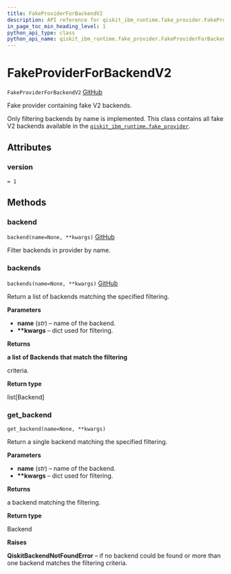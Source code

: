 ```yaml
---
title: FakeProviderForBackendV2
description: API reference for qiskit_ibm_runtime.fake_provider.FakeProviderForBackendV2
in_page_toc_min_heading_level: 1
python_api_type: class
python_api_name: qiskit_ibm_runtime.fake_provider.FakeProviderForBackendV2
---
```


# FakeProviderForBackendV2

<span id="qiskit_ibm_runtime.fake_provider.FakeProviderForBackendV2" />

`FakeProviderForBackendV2` [GitHub](https://github.com/Qiskit/qiskit-ibm-runtime/tree/main/qiskit_ibm_runtime/fake_provider/fake_provider.py#L65-L149 "view source code")

Fake provider containing fake V2 backends.

Only filtering backends by name is implemented. This class contains all fake V2 backends available in the [`qiskit_ibm_runtime.fake_provider`](fake_provider#module-qiskit_ibm_runtime.fake_provider "qiskit_ibm_runtime.fake_provider").

## Attributes

<span id="qiskit_ibm_runtime.fake_provider.FakeProviderForBackendV2.version" />

### version

`= 1`

## Methods

### backend

<span id="qiskit_ibm_runtime.fake_provider.FakeProviderForBackendV2.backend" />

`backend(name=None, **kwargs)` [GitHub](https://github.com/Qiskit/qiskit-ibm-runtime/tree/main/qiskit_ibm_runtime/fake_provider/fake_provider.py#L72-L84 "view source code")

Filter backends in provider by name.

### backends

<span id="qiskit_ibm_runtime.fake_provider.FakeProviderForBackendV2.backends" />

`backends(name=None, **kwargs)` [GitHub](https://github.com/Qiskit/qiskit-ibm-runtime/tree/main/qiskit_ibm_runtime/fake_provider/fake_provider.py#L86-L87 "view source code")

Return a list of backends matching the specified filtering.

**Parameters**

*   **name** (*str*) – name of the backend.
*   **\*\*kwargs** – dict used for filtering.

**Returns**

**a list of Backends that match the filtering**

criteria.

**Return type**

list\[Backend]

### get\_backend

<span id="qiskit_ibm_runtime.fake_provider.FakeProviderForBackendV2.get_backend" />

`get_backend(name=None, **kwargs)`

Return a single backend matching the specified filtering.

**Parameters**

*   **name** (*str*) – name of the backend.
*   **\*\*kwargs** – dict used for filtering.

**Returns**

a backend matching the filtering.

**Return type**

Backend

**Raises**

**QiskitBackendNotFoundError** – if no backend could be found or more than one backend matches the filtering criteria.

